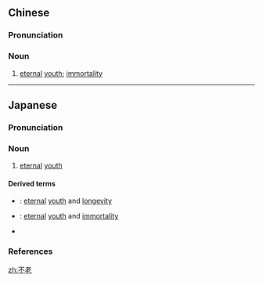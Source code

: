==Chinese==
{{zh-forms}}

===Pronunciation===
{{zh-pron
|m=不lǎo
|h=pfs=put-ló
|cat=n
}}

===Noun===
{{zh-noun}}

# [[eternal]] [[youth]]; [[immortality]]

----

==Japanese==
{{ja-kanjitab|ふ|ろう|yomi=o}}

===Pronunciation===
{{ja-pron|yomi=o|ふろう|acc=0|acc_ref=DJR,NHK}}

===Noun===
{{ja-noun|ふろう|hhira=ふらう}}

# [[eternal]] [[youth]]

====Derived terms====
{{der-top}}
* {{ja-r|不老長寿|ふろうちょうじゅ}}: [[eternal]] [[youth]] and [[longevity]]
* {{ja-r|不老不死|ふろうふし}}: [[eternal]] [[youth]] and [[immortality]]
* {{ja-r|不老門|ふろうもん}}
{{der-bottom}}

===References===
<references/>

[[zh:不老]]